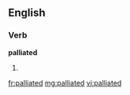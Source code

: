 ==English==

===Verb===
'''palliated'''

# {{past of|[[palliate]]}}

[[fr:palliated]]
[[mg:palliated]]
[[vi:palliated]]